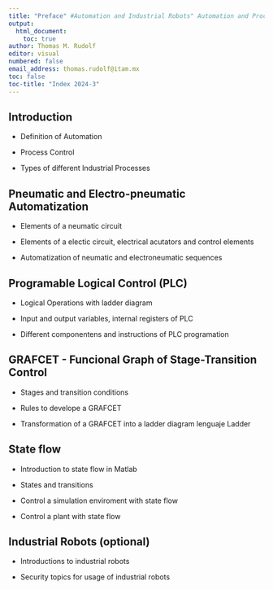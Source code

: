 ```yaml
---
title: "Preface" #Automation and Industrial Robots" Automation and Process Control
output: 
  html_document:
    toc: true
author: Thomas M. Rudolf
editor: visual
numbered: false
email_address: thomas.rudolf@itam.mx
toc: false
toc-title: "Index 2024-3"
---
```


## Introduction

-   Definition of Automation

-   Process Control

-   Types of different Industrial Processes

## Pneumatic and Electro-pneumatic Automatization

-   Elements of a neumatic circuit

-   Elements of a electic circuit, electrical acutators and control elements

-   Automatization of neumatic and electroneumatic sequences

## Programable Logical Control (PLC)

-   Logical Operations with ladder diagram

-   Input and output variables, internal registers of PLC

-   Different componentens and instructions of PLC programation

## GRAFCET - Funcional Graph of Stage-Transition Control

-   Stages and transition conditions

-   Rules to develope a GRAFCET

-   Transformation of a GRAFCET into a ladder diagram lenguaje Ladder

## State flow

-   Introduction to state flow in Matlab

-   States and transitions

-   Control a simulation enviroment with state flow

-   Control a plant with state flow

## Industrial Robots (optional)

-   Introductions to industrial robots

-   Security topics for usage of industrial robots
